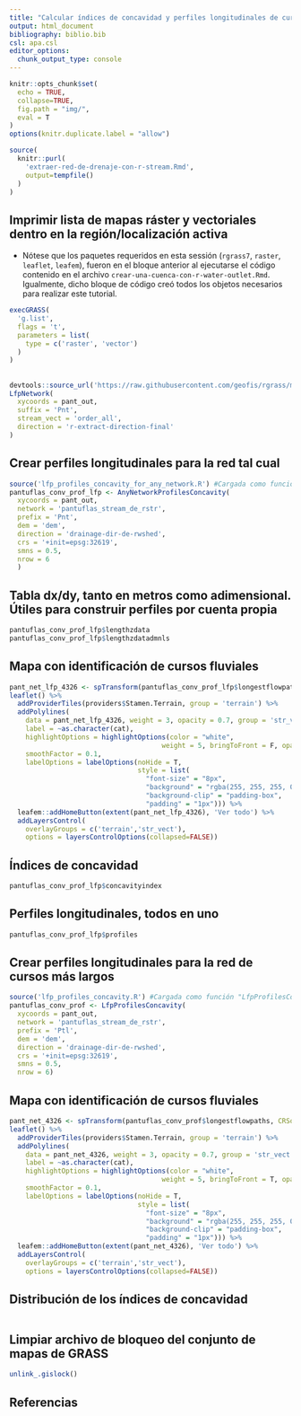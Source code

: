 ```yaml
---
title: "Calcular índices de concavidad y perfiles longitudinales de cursos fluviales"
output: html_document
bibliography: biblio.bib
csl: apa.csl
editor_options: 
  chunk_output_type: console
---
```


```r
knitr::opts_chunk$set(
  echo = TRUE,
  collapse=TRUE,
  fig.path = "img/",
  eval = T
)
options(knitr.duplicate.label = "allow")
```

<!-- Este .md fue generado a partir del .Rmd homónimo. Edítese el .Rmd -->

<!-- ## Retomar región de GRASS GIS creada en pasos previos -->

```r
source(
  knitr::purl(
    'extraer-red-de-drenaje-con-r-stream.Rmd',
    output=tempfile()
  )
)
```

## Imprimir lista de mapas ráster y vectoriales dentro en la región/localización activa

* Nótese que los paquetes requeridos en esta sessión (`rgrass7`, `raster`, `leaflet`, `leafem`), fueron en el bloque anterior al ejecutarse el código contenido en el archivo `crear-una-cuenca-con-r-water-outlet.Rmd`. Igualmente, dicho bloque de código creó todos los objetos necesarios para realizar este tutorial.

```r
execGRASS(
  'g.list',
  flags = 't',
  parameters = list(
    type = c('raster', 'vector')
  )
)
```

## 

```r
devtools::source_url('https://raw.githubusercontent.com/geofis/rgrass/master/lfp_network.R') #Cargada como función "LfpNetwork"
LfpNetwork(
  xycoords = pant_out,
  suffix = 'Pnt',
  stream_vect = 'order_all',
  direction = 'r-extract-direction-final'
)
```















## Crear perfiles longitudinales para la red tal cual

```r
source('lfp_profiles_concavity_for_any_network.R') #Cargada como función "AnyNetworkProfilesConcavity"
pantuflas_conv_prof_lfp <- AnyNetworkProfilesConcavity(
  xycoords = pant_out,
  network = 'pantuflas_stream_de_rstr',
  prefix = 'Pnt',
  dem = 'dem',
  direction = 'drainage-dir-de-rwshed',
  crs = '+init=epsg:32619',
  smns = 0.5,
  nrow = 6
  )
```

## Tabla dx/dy, tanto en metros como adimensional. Útiles para construir perfiles por cuenta propia

```r
pantuflas_conv_prof_lfp$lengthzdata
pantuflas_conv_prof_lfp$lengthzdatadmnls
```

## Mapa con identificación de cursos fluviales

```r
pant_net_lfp_4326 <- spTransform(pantuflas_conv_prof_lfp$longestflowpaths, CRSobj = CRS("+init=epsg:4326"))
leaflet() %>% 
  addProviderTiles(providers$Stamen.Terrain, group = 'terrain') %>%
  addPolylines(
    data = pant_net_lfp_4326, weight = 3, opacity = 0.7, group = 'str_vect',
    label = ~as.character(cat),
    highlightOptions = highlightOptions(color = "white",
                                      weight = 5, bringToFront = F, opacity = 1),
    smoothFactor = 0.1,
    labelOptions = labelOptions(noHide = T,
                                style = list(
                                  "font-size" = "8px",
                                  "background" = "rgba(255, 255, 255, 0.5)",
                                  "background-clip" = "padding-box",
                                  "padding" = "1px"))) %>% 
  leafem::addHomeButton(extent(pant_net_lfp_4326), 'Ver todo') %>% 
  addLayersControl(
    overlayGroups = c('terrain','str_vect'),
    options = layersControlOptions(collapsed=FALSE))
```

## Índices de concavidad

```r
pantuflas_conv_prof_lfp$concavityindex
```

## Perfiles longitudinales, todos en uno

```r
pantuflas_conv_prof_lfp$profiles
```

## Crear perfiles longitudinales para la red de cursos más largos

```r
source('lfp_profiles_concavity.R') #Cargada como función "LfpProfilesConcavity"
pantuflas_conv_prof <- LfpProfilesConcavity(
  xycoords = pant_out,
  network = 'pantuflas_stream_de_rstr',
  prefix = 'Ptl',
  dem = 'dem',
  direction = 'drainage-dir-de-rwshed',
  crs = '+init=epsg:32619',
  smns = 0.5,
  nrow = 6)
```

## Mapa con identificación de cursos fluviales

```r
pant_net_4326 <- spTransform(pantuflas_conv_prof$longestflowpaths, CRSobj = CRS("+init=epsg:4326"))
leaflet() %>% 
  addProviderTiles(providers$Stamen.Terrain, group = 'terrain') %>%
  addPolylines(
    data = pant_net_4326, weight = 3, opacity = 0.7, group = 'str_vect',
    label = ~as.character(cat),
    highlightOptions = highlightOptions(color = "white",
                                      weight = 5, bringToFront = T, opacity = 1),
    smoothFactor = 0.1,
    labelOptions = labelOptions(noHide = T,
                                style = list(
                                  "font-size" = "8px",
                                  "background" = "rgba(255, 255, 255, 0.5)",
                                  "background-clip" = "padding-box",
                                  "padding" = "1px"))) %>% 
  leafem::addHomeButton(extent(pant_net_4326), 'Ver todo') %>% 
  addLayersControl(
    overlayGroups = c('terrain','str_vect'),
    options = layersControlOptions(collapsed=FALSE))
```







## Distribución de los índices de concavidad

```r

```

## Limpiar archivo de bloqueo del conjunto de mapas de GRASS

```r
unlink_.gislock()
```

## Referencias
